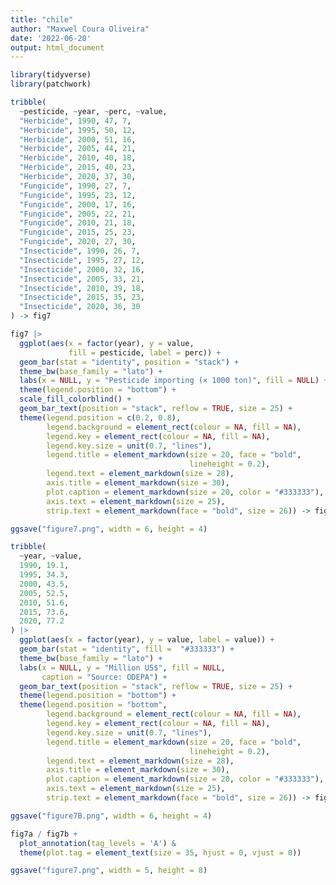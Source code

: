 ```yaml
---
title: "chile"
author: "Maxwel Coura Oliveira"
date: '2022-06-20'
output: html_document
---
```


```r
library(tidyverse)
library(patchwork)
```

```r
tribble(
  ~pesticide, ~year, ~perc, ~value,
  "Herbicide", 1990, 47, 7, 
  "Herbicide", 1995, 50, 12,
  "Herbicide", 2000, 51, 16,
  "Herbicide", 2005, 44, 21,
  "Herbicide", 2010, 40, 18,
  "Herbicide", 2015, 40, 23,
  "Herbicide", 2020, 37, 30,
  "Fungicide", 1990, 27, 7, 
  "Fungicide", 1995, 23, 12,
  "Fungicide", 2000, 17, 16,
  "Fungicide", 2005, 22, 21,
  "Fungicide", 2010, 21, 18,
  "Fungicide", 2015, 25, 23,
  "Fungicide", 2020, 27, 30,
  "Insecticide", 1990, 26, 7, 
  "Insecticide", 1995, 27, 12,
  "Insecticide", 2000, 32, 16,
  "Insecticide", 2005, 33, 21,
  "Insecticide", 2010, 39, 18,
  "Insecticide", 2015, 35, 23,
  "Insecticide", 2020, 36, 30
) -> fig7
```


```r
fig7 |> 
  ggplot(aes(x = factor(year), y = value, 
             fill = pesticide, label = perc)) +
  geom_bar(stat = "identity", position = "stack") +
  theme_bw(base_family = "lato") +
  labs(x = NULL, y = "Pesticide importing (× 1000 ton)", fill = NULL) +
  theme(legend.position = "bottom") +
  scale_fill_colorblind() +
  geom_bar_text(position = "stack", reflow = TRUE, size = 25) +
  theme(legend.position = c(0.2, 0.8),
        legend.background = element_rect(colour = NA, fill = NA),
        legend.key = element_rect(colour = NA, fill = NA),
        legend.key.size = unit(0.7, "lines"),
        legend.title = element_markdown(size = 20, face = "bold", 
                                        lineheight = 0.2),
        legend.text = element_markdown(size = 28),
        axis.title = element_markdown(size = 30),
        plot.caption = element_markdown(size = 20, color = "#333333"),
        axis.text = element_markdown(size = 25),
        strip.text = element_markdown(face = "bold", size = 26)) -> fig7a

ggsave("figure7.png", width = 6, height = 4)
```



```r
tribble(
  ~year, ~value,
  1990, 19.1,
  1995, 34.3,
  2000, 43.5,
  2005, 52.5,
  2010, 51.6,
  2015, 73.6,
  2020, 77.2
) |> 
  ggplot(aes(x = factor(year), y = value, label = value)) +
  geom_bar(stat = "identity", fill =  "#333333") +
  theme_bw(base_family = "lato") +
  labs(x = NULL, y = "Million US$", fill = NULL,
       caption = "Source: ODEPA") +
  geom_bar_text(position = "stack", reflow = TRUE, size = 25) +
  theme(legend.position = "bottom") +
  theme(legend.position = "bottom",
        legend.background = element_rect(colour = NA, fill = NA),
        legend.key = element_rect(colour = NA, fill = NA),
        legend.key.size = unit(0.7, "lines"),
        legend.title = element_markdown(size = 20, face = "bold", 
                                        lineheight = 0.2),
        legend.text = element_markdown(size = 28),
        axis.title = element_markdown(size = 30),
        plot.caption = element_markdown(size = 20, color = "#333333"),
        axis.text = element_markdown(size = 25),
        strip.text = element_markdown(face = "bold", size = 26)) -> fig7b

ggsave("figure7B.png", width = 6, height = 4)
```


```r
fig7a / fig7b +
  plot_annotation(tag_levels = 'A') & 
  theme(plot.tag = element_text(size = 35, hjust = 0, vjust = 0))

ggsave("figure7.png", width = 5, height = 8)
```

